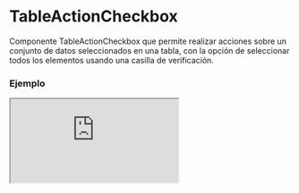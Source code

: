 
# TableActionCheckbox

Componente TableActionCheckbox que permite realizar acciones sobre un conjunto de datos seleccionados en una tabla, con la opción de seleccionar todos los elementos usando una casilla de verificación.

### Ejemplo

<Iframe
  minHeightIframe="30dvh"
  src="https://fenextjs-component-storybook.vercel.app/iframe.html?args=&id=table-tableactioncheckbox--index&viewMode=story"
/>

### Importacion

Para importar el componente TableActionCheckbox, se puede hacer desde fenextjs

```tsx copy
import { TableActionCheckbox } from "fenextjs";
```

### Parametros

| Parametro         | Tipo                          | Requerido | Default | Descripcion                                                                                                                                                                               |
| ----------------- | ----------------------------- | --------- | ------- | ----------------------------------------------------------------------------------------------------------------------------------------------------------------------------------------- |
| className         | string                        | no        | ""      | Clase CSS para el contenedor principal del componente.                                                                                                                                    |
| actionAllCheckbox | InputCheckboxProps            | no        |         | Propiedades para la casilla de verificación que permite seleccionar o deseleccionar todos los elementos.                                                                                  |
| actions           | ((data: T[]) =\> ReactNode)[] | no        |         | Arreglo de funciones que toman los datos seleccionados como parámetro y devuelven un elemento React. Cada función representa una acción que se puede ejecutar en los datos seleccionados. |
| data              | T[]                           | no        |         | Arreglo de datos en el que se aplicarán las acciones definidas.                                                                                                                           |

### Storybook

Para ver el storybook del componente lo puede hacer con este [link](https://fenextjs-component-storybook.vercel.app/?path=/story/table-tableactioncheckbox--index)

### Usos

- Uso básico del TableActionCheckbox

```tsx copy
<TableActionCheckbox
  className="my-checkbox"
  data={[
    { id: 1, name: "Item 1" },
    { id: 2, name: "Item 2" },
  ]}
  actionAllCheckbox={{ label: "Select All" }}
/>
```

- Uso con acciones personalizadas

```tsx copy
<TableActionCheckbox
  data={[
    { id: 1, name: "Item 1" },
    { id: 2, name: "Item 2" },
  ]}
  actions={[
    (selectedData) => (
      <button onClick={() => console.log(selectedData)}>Delete</button>
    ),
    (selectedData) => (
      <button onClick={() => console.log(selectedData)}>Edit</button>
    ),
  ]}
/>
```

